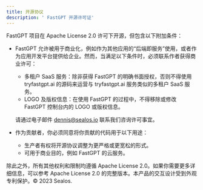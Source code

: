 ```yaml
---
title: 开源协议
description: ' FastGPT 开源许可证'
---
```


FastGPT 项目在 Apache License 2.0 许可下开源，但包含以下附加条件：

- FastGPT 允许被用于商业化，例如作为其他应用的“后端即服务”使用，或者作为应用开发平台提供给企业。然而，当满足以下条件时，必须联系作者获得商业许可：

  - 多租户 SaaS 服务：除非获得 FastGPT 的明确书面授权，否则不得使用 tryfastgpt.ai 的源码来运营与 tryfastgpt.ai 服务类似的多租户 SaaS 服务。
  - LOGO 及版权信息：在使用 FastGPT 的过程中，不得移除或修改 FastGPT 控制台内的 LOGO 或版权信息。

  请通过电子邮件 dennis@sealos.io 联系我们咨询许可事宜。

- 作为贡献者，你必须同意将你贡献的代码用于以下用途：

  - 生产者有权将开源协议调整为更严格或更宽松的形式。
  - 可用于商业目的，例如 FastGPT 的云服务。

除此之外，所有其他权利和限制均遵循 Apache License 2.0。如果你需要更多详细信息，可以参考 Apache License 2.0 的完整版本。本产品的交互设计受到外观专利保护。© 2023 Sealos.
